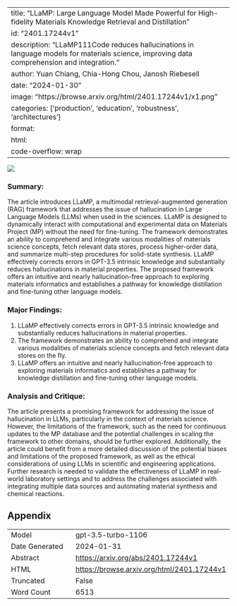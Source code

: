 
---
title: "LLaMP: Large Language Model Made Powerful for High-fidelity Materials Knowledge Retrieval and Distillation"
id: "2401.17244v1"
description: "LLaMP111Code reduces hallucinations in language models for materials science, improving data comprehension and integration."
author: Yuan Chiang, Chia-Hong Chou, Janosh Riebesell
date: "2024-01-30"
image: "https://browse.arxiv.org/html/2401.17244v1/x1.png"
categories: ['production', 'education', 'robustness', 'architectures']
format:
  html:
    code-overflow: wrap
---

![](https://browse.arxiv.org/html/2401.17244v1/x1.png)

### **Summary:**
The article introduces LLaMP, a multimodal retrieval-augmented generation (RAG) framework that addresses the issue of hallucination in Large Language Models (LLMs) when used in the sciences. LLaMP is designed to dynamically interact with computational and experimental data on Materials Project (MP) without the need for fine-tuning. The framework demonstrates an ability to comprehend and integrate various modalities of materials science concepts, fetch relevant data stores, process higher-order data, and summarize multi-step procedures for solid-state synthesis. LLaMP effectively corrects errors in GPT-3.5 intrinsic knowledge and substantially reduces hallucinations in material properties. The proposed framework offers an intuitive and nearly hallucination-free approach to exploring materials informatics and establishes a pathway for knowledge distillation and fine-tuning other language models.

### Major Findings:
1. LLaMP effectively corrects errors in GPT-3.5 intrinsic knowledge and substantially reduces hallucinations in material properties.
2. The framework demonstrates an ability to comprehend and integrate various modalities of materials science concepts and fetch relevant data stores on the fly.
3. LLaMP offers an intuitive and nearly hallucination-free approach to exploring materials informatics and establishes a pathway for knowledge distillation and fine-tuning other language models.

### Analysis and Critique:
The article presents a promising framework for addressing the issue of hallucination in LLMs, particularly in the context of materials science. However, the limitations of the framework, such as the need for continuous updates to the MP database and the potential challenges in scaling the framework to other domains, should be further explored. Additionally, the article could benefit from a more detailed discussion of the potential biases and limitations of the proposed framework, as well as the ethical considerations of using LLMs in scientific and engineering applications. Further research is needed to validate the effectiveness of LLaMP in real-world laboratory settings and to address the challenges associated with integrating multiple data sources and automating material synthesis and chemical reactions.

## Appendix

|          |          |
|----------|----------|
| Model     | gpt-3.5-turbo-1106       |
| Date Generated     | 2024-01-31       |
| Abstract | [https://arxiv.org/abs/2401.17244v1](https://arxiv.org/abs/2401.17244v1)        |
| HTML     | [https://browse.arxiv.org/html/2401.17244v1](https://browse.arxiv.org/html/2401.17244v1)       |
| Truncated       | False       |
| Word Count       | 6513       |